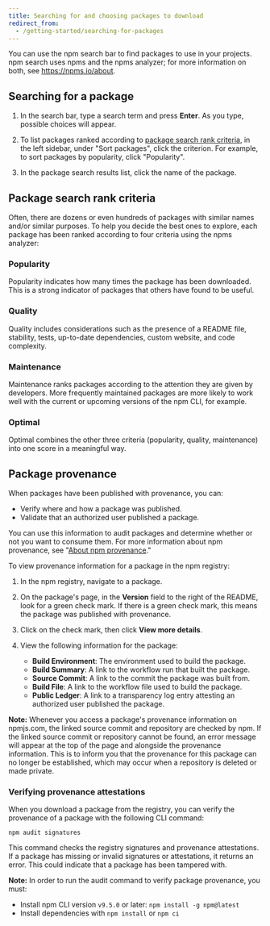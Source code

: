 ```yaml
---
title: Searching for and choosing packages to download
redirect_from:
  - /getting-started/searching-for-packages
---
```


You can use the npm search bar to find packages to use in your projects. npm search uses npms and the npms analyzer; for more information on both, see https://npms.io/about.

## Searching for a package

1. In the search bar, type a search term and press **Enter**. As you type, possible choices will appear.

   <Screenshot src="/packages-and-modules/getting-packages-from-the-registry/search-qr.png" alt="Screenshot of a search text box" />
   <Screenshot src="/packages-and-modules/getting-packages-from-the-registry/search-qr-results.png" alt="Screenshot of the search text box and search results" />

2. To list packages ranked according to [package search rank criteria](#package-search-rank-criteria), in the left sidebar, under "Sort packages", click the criterion. For example, to sort packages by popularity, click "Popularity".

3. In the package search results list, click the name of the package.

## Package search rank criteria

Often, there are dozens or even hundreds of packages with similar names and/or similar purposes. To help you decide the best ones to explore, each package has been ranked according to four criteria using the npms analyzer:

### Popularity

Popularity indicates how many times the package has been downloaded. This is a strong indicator of packages that others have found to be useful.

### Quality

Quality includes considerations such as the presence of a README file, stability, tests, up-to-date dependencies, custom website, and code complexity.

### Maintenance

Maintenance ranks packages according to the attention they are given by developers. More frequently maintained packages are more likely to work well with the current or upcoming versions of the npm CLI, for example.

### Optimal

Optimal combines the other three criteria (popularity, quality, maintenance) into one score in a meaningful way.

## Package provenance

When packages have been published with provenance, you can:

- Verify where and how a package was published.
- Validate that an authorized user published a package.

You can use this information to audit packages and determine whether or not you want to consume them. For more information about npm provenance, see "[About npm provenance][about-provenance]."

To view provenance information for a package in the npm registry:

1. In the npm registry, navigate to a package.

2. On the package's page, in the **Version** field to the right of the README, look for a green check mark. If there is a green check mark, this means the package was published with provenance.

    <Screenshot src="packages-and-modules/getting-packages-from-the-registry/npm-provenance-check-mark.png" alt="Screenshot showing a Version field with a green check mark" />

3. Click on the check mark, then click **View more details**.

4. View the following information for the package:

    - **Build Environment**: The environment used to build the package.
    - **Build Summary**: A link to the workflow run that built the package.
    - **Source Commit**: A link to the commit the package was built from.
    - **Build File**: A link to the workflow file used to build the package.
    - **Public Ledger**: A link to a transparency log entry attesting an authorized user published the package.

    <Screenshot src="packages-and-modules/getting-packages-from-the-registry/npm-provenance.png" alt="Screenshot showing npm provenance information for a published package" />

<Note>

**Note:** Whenever you access a package's provenance information on npmjs.com, the linked source commit and repository are checked by npm. If the linked source commit or repository cannot be found, an error message will appear at the top of the page and alongside the provenance information. This is to inform you that the provenance for this package can no longer be established, which may occur when a repository is deleted or made private.

<Screenshot src="packages-and-modules/getting-packages-from-the-registry/npm-provenance-unreachable-source-commit@2x.png" alt="Screenshot showing a warning when the provenance source commit or repository cannot be found." />

</Note>

### Verifying provenance attestations

When you download a package from the registry, you can verify the provenance of a package with the following CLI command:

```
npm audit signatures
```

This command checks the registry signatures and provenance attestations. If a package has missing or invalid signatures or attestations, it returns an error. This could indicate that a package has been tampered with.

<Note>

**Note:** In order to run the audit command to verify package provenance, you must:
  - Install npm CLI version `v9.5.0` or later: `npm install -g npm@latest`
  - Install dependencies with `npm install` or `npm ci`

</Note>

[about-provenance]: /generating-provenance-statements#about-npm-provenance
